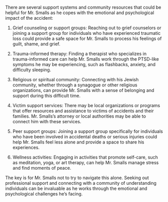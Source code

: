 ```{=typst}
= RECOMMENDATIONS
```

There are several support systems and community resources that could be helpful for Mr. Smalls as he copes with the emotional and psychological impact of the accident:

1. Grief counseling or support groups: Reaching out to grief counselors or joining a support group for individuals who have experienced traumatic loss could provide a safe space for Mr. Smalls to process his feelings of guilt, shame, and grief.

2. Trauma-informed therapy: Finding a therapist who specializes in trauma-informed care can help Mr. Smalls work through the PTSD-like symptoms he may be experiencing, such as flashbacks, anxiety, and difficulty sleeping.

3. Religious or spiritual community: Connecting with his Jewish community, whether through a synagogue or other religious organizations, can provide Mr. Smalls with a sense of belonging and support during this difficult time.

4. Victim support services: There may be local organizations or programs that offer resources and assistance to victims of accidents and their families. Mr. Smalls's attorney or local authorities may be able to connect him with these services.

5. Peer support groups: Joining a support group specifically for individuals who have been involved in accidental deaths or serious injuries could help Mr. Smalls feel less alone and provide a space to share his experiences.

6. Wellness activities: Engaging in activities that promote self-care, such as meditation, yoga, or art therapy, can help Mr. Smalls manage stress and find moments of peace.

The key is for Mr. Smalls not to try to navigate this alone. Seeking out professional support and connecting with a community of understanding individuals can be invaluable as he works through the emotional and psychological challenges he's facing.
